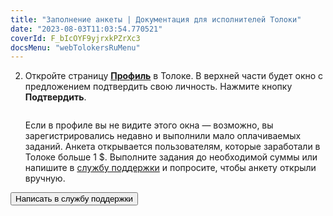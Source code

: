 ```yaml
---
title: "Заполнение анкеты | Документация для исполнителей Толоки"
date: "2023-08-03T11:03:54.770521"
coverId: F_bIcOYF9yjrxkPZrXc3
docsMenu: "webTolokersRuMenu"
---
```



<RuSendRequestContent1/>

2. Откройте страницу [**Профиль**](https://we.toloka.ai/profile) в Толоке. В верхней части будет окно с предложением подтвердить свою личность. Нажмите кнопку **Подтвердить**.

    <Image width="700px" withBackground imageId="c5225fcc353ccf43b44b553364d88786" alt="" />

    Если в профиле вы не видите этого окна — возможно, вы зарегистрировались недавно и выполнили мало оплачиваемых заданий. Анкета открывается пользователям, которые заработали в Толоке больше 1&nbsp;$. Выполните задания до необходимой суммы или напишите в [службу поддержки](../../troubleshooting/support/?form-source=self-employed-send-request) и попросите, чтобы анкету открыли вручную.

<RuSendRequestContent2/>

<Button themeColor="light" view="default" size="l" type="link" url="../../troubleshooting/support/?form-source=self-employed-send-request">Написать в службу поддержки</Button>
